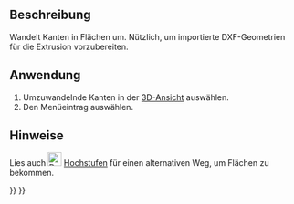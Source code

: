 <languages/>

{{Docnav/de
|[[OpenSCAD_IncreaseToleranceFeature/de|ErhöheToleranz]]
|[[OpenSCAD_ExpandPlacements/de|ErweiterePlatzierungen]]
|[[OpenSCAD_Workbench/de|OpenSCAD Arbeitsbereich]]
|IconL=OpenSCAD_IncreaseToleranceFeature.svg
|IconR=OpenSCAD_ExpandPlacements.svg
|IconC=Workbench_OpenSCAD.svg
}}

{{GuiCommand/de
|Name=OpenSCAD Edgestofaces
|Name/de=OpenSCAD KantenZuFlächen
|MenuLocation=OpenSCAD → Kanten in Flächen umwandeln
|Workbenches=[[OpenSCAD_Workbench/de|OpenSCAD]]
|SeeAlso=[[Draft_Upgrade/de|Draft Hochstufen]]
}}

<span id="Description"></span>
==Beschreibung== 

Wandelt Kanten in Flächen um. Nützlich, um importierte DXF-Geometrien für die Extrusion vorzubereiten.

<span id="Usage"></span>
==Anwendung== 

# Umzuwandelnde Kanten in der [[3D_view/de|3D-Ansicht]] auswählen.
# Den Menüeintrag {{MenuCommand|OpenSCAD → [[Image:OpenSCAD_Edgestofaces.svg|16px]] Kanten in Flächen umwandeln}} auswählen.

<span id="Notes"></span>
==Hinweise== 

<div class="mw-translate-fuzzy">
Lies auch [[Image:Draft_Upgrade.svg|24px|Draft_Upgrade]] [[Draft Upgrade/de|Hochstufen]] für einen alternativen Weg, um Flächen zu bekommen.
</div>


{{Docnav/de
|[[OpenSCAD_IncreaseToleranceFeature/de|ErhöheToleranz]]
|[[OpenSCAD_ExpandPlacements/de|ErweiterePlatzierungen]]
|[[OpenSCAD_Workbench/de|OpenSCAD Arbeitsbereich]]
|IconL=OpenSCAD_IncreaseToleranceFeature.svg
|IconR=OpenSCAD_ExpandPlacements.svg
|IconC=Workbench_OpenSCAD.svg
}}

{{OpenSCAD_Tools_navi{{#translation:}}}}
{{Userdocnavi{{#translation:}}}}